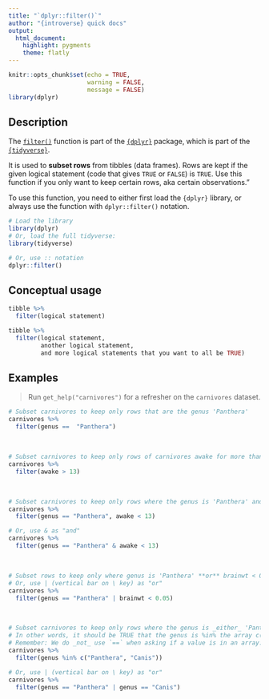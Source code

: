 ```yaml
---
title: "`dplyr::filter()`"
author: "{introverse} quick docs"
output: 
  html_document:
    highlight: pygments
    theme: flatly
---
```



```r
knitr::opts_chunk$set(echo = TRUE, 
                      warning = FALSE, 
                      message = FALSE)
library(dplyr)
```


## Description

The [`filter()`](https://dplyr.tidyverse.org/reference/filter.html) function is part of the [`{dplyr}`](https://dplyr.tidyverse.org/) package, which is part of the [`{tidyverse}`](https://www.tidyverse.org/).

It is used to **subset rows** from tibbles (data frames). Rows are kept if the given logical statement (code that gives `TRUE` or `FALSE`) is `TRUE`. Use this function if you only want to keep certain rows, aka certain observations."


<!-- Add the following if the topic is a function that does NOT come with base R, and uncomment/fill in the subsequent multiline HTML comment: -->
To use this function, you need to either first load the `{dplyr}` library, or always use the function with `dplyr::filter()` notation.

```r
# Load the library
library(dplyr)
# Or, load the full tidyverse:
library(tidyverse)

# Or, use :: notation
dplyr::filter()
```


## Conceptual usage 

```r
tibble %>% 
  filter(logical statement)

tibble %>% 
  filter(logical statement,
         another logical statement,
         and more logical statements that you want to all be TRUE)

```

## Examples

> Run `get_help("carnivores")` for a refresher on the `carnivores` dataset.

```r
# Subset carnivores to keep only rows that are the genus 'Panthera' 
carnivores %>% 
  filter(genus ==  "Panthera")
```

<br>  <!-- Do not delete the <br>, and make sure to keep the previous and following lines blank. -->


```r
# Subset carnivores to keep only rows of carnivores awake for more than 13 hours
carnivores %>%
  filter(awake > 13)
```

<br> 


```r
# Subset carnivores to keep only rows where the genus is 'Panthera' and they are awake for _less than_ 13 hours
carnivores %>%
  filter(genus == "Panthera", awake < 13)

# Or, use & as "and"
carnivores %>%
  filter(genus == "Panthera" & awake < 13)
```

<br>

```r
# Subset rows to keep only where genus is 'Panthera' **or** brainwt < 0.05
# Or, use | (vertical bar on \ key) as "or"
carnivores %>%
  filter(genus == "Panthera" | brainwt < 0.05)
```

<br> 

```r
# Subset carnivores to keep only rows where the genus is _either_ 'Panthera' or 'Canis'
# In other words, it should be TRUE that the genus is %in% the array c("Panthera", "Canis"). 
# Remember: We do _not_ use `==` when asking if a value is in an array.
carnivores %>%
  filter(genus %in% c("Panthera", "Canis"))

# Or, use | (vertical bar on \ key) as "or"
carnivores %>%
  filter(genus == "Panthera" | genus == "Canis")
```


